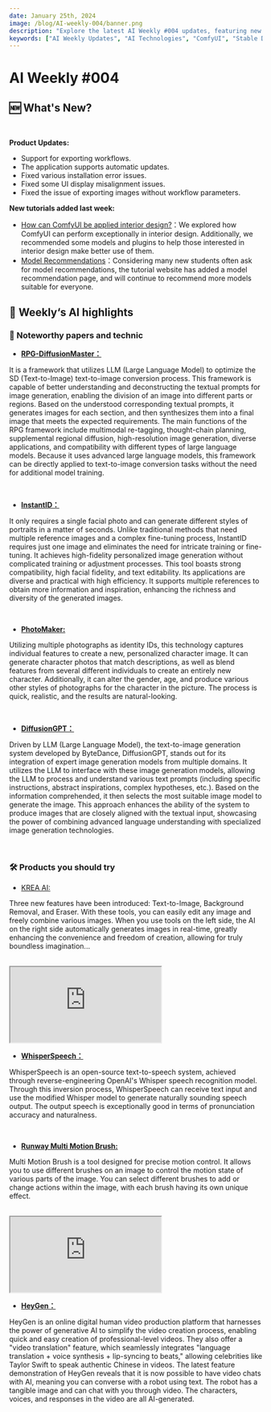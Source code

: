 ```yaml
---
date: January 25th, 2024
image: /blog/AI-weekly-004/banner.png
description: "Explore the latest AI Weekly #004 updates, featuring new advancements in AI technologies, product updates, and tutorials. Dive into topics like ComfyUI, Stable Diffusion, App Logo Generation, ControlNet, and more. Stay updated with the latest in AI."
keywords: ["AI Weekly Updates", "AI Technologies", "ComfyUI", "Stable Diffusion", "App Logo Generation", "ControlNet", "Cloud Installation", "ComfyUI Basic", "Image-to-Image Translation", "Mobile ALOHA", "IP-Adapter-FaceID", "Phi-2", "AI Tutorials", "AI Product Updates", "Workflow Export", "Automatic Updates", "Installation Error Fixes", "UI Display Fixes", "Image Export Fixes"]
---
```


# AI Weekly #004


## 🆕 What's New?

<br/>
<PhotoProvider>
  <PhotoView src="/space/banner.png">
    <img src="/space/banner.png" alt="" />
  </PhotoView>
</PhotoProvider>

**Product Updates:**

- Support for exporting workflows.
- The application supports automatic updates.
- Fixed various installation error issues.
- Fixed some UI display misalignment issues.
- Fixed the issue of exporting images without workflow parameters.

**New tutorials added last week:**

- [How can ComfyUI be applied interior design?](https://www.comflowy.com/blog/generate-interior-design-renderings)：We explored how ComfyUI can perform exceptionally in interior design. Additionally, we recommended some models and plugins to help those interested in interior design make better use of them.
- [Model Recommendations](https://www.comflowy.com/model)：Considering many new students often ask for model recommendations, the tutorial website has added a model recommendation page, and will continue to recommend more models suitable for everyone.

## 🤩  Weekly‘s AI highlights

### 📄 Noteworthy papers and technic

* [**RPG-DiffusionMaster：**](https://arxiv.org/abs/2401.11708)

It is a framework that utilizes LLM (Large Language Model) to optimize the SD (Text-to-Image) text-to-image conversion process. This framework is capable of better understanding and deconstructing the textual prompts for image generation, enabling the division of an image into different parts or regions. Based on the understood corresponding textual prompts, it generates images for each section, and then synthesizes them into a final image that meets the expected requirements. The main functions of the RPG framework include multimodal re-tagging, thought-chain planning, supplemental regional diffusion, high-resolution image generation, diverse applications, and compatibility with different types of large language models. Because it uses advanced large language models, this framework can be directly applied to text-to-image conversion tasks without the need for additional model training.

<br/>
<PhotoProvider>
  <PhotoView src="/blog/AI-weekly-004/001.png">
    <img src="/blog/AI-weekly-004/001.png" alt="" />
  </PhotoView>
</PhotoProvider>

* [**InstantID：**](https://instantid.github.io/?ref=aiartweekly)

It only requires a single facial photo and can generate different styles of portraits in a matter of seconds. Unlike traditional methods that need multiple reference images and a complex fine-tuning process, InstantID requires just one image and eliminates the need for intricate training or fine-tuning. It achieves high-fidelity personalized image generation without complicated training or adjustment processes. This tool boasts strong compatibility, high facial fidelity, and text editability. Its applications are diverse and practical with high efficiency. It supports multiple references to obtain more information and inspiration, enhancing the richness and diversity of the generated images.

<br/>
<PhotoProvider>
  <PhotoView src="/blog/AI-weekly-004/002.png">
    <img src="/blog/AI-weekly-004/002.png" alt="" />
  </PhotoView>
</PhotoProvider>

* [**PhotoMaker:**](https://huggingface.co/spaces/TencentARC/PhotoMaker)

Utilizing multiple photographs as identity IDs, this technology captures individual features to create a new, personalized character image. It can generate character photos that match descriptions, as well as blend features from several different individuals to create an entirely new character. Additionally, it can alter the gender, age, and produce various other styles of photographs for the character in the picture. The process is quick, realistic, and the results are natural-looking.

<br/>
<PhotoProvider>
  <PhotoView src="/blog/AI-weekly-004/003.png">
    <img src="/blog/AI-weekly-004/003.png" alt="" />
  </PhotoView>
</PhotoProvider>

* [**DiffusionGPT：**](https://diffusiongpt.github.io/)

Driven by LLM (Large Language Model), the text-to-image generation system developed by ByteDance, DiffusionGPT, stands out for its integration of expert image generation models from multiple domains. It utilizes the LLM to interface with these image generation models, allowing the LLM to process and understand various text prompts (including specific instructions, abstract inspirations, complex hypotheses, etc.). Based on the information comprehended, it then selects the most suitable image model to generate the image. This approach enhances the ability of the system to produce images that are closely aligned with the textual input, showcasing the power of combining advanced language understanding with specialized image generation technologies.

<br/>
<PhotoProvider>
  <PhotoView src="/blog/AI-weekly-004/004.png">
    <img src="/blog/AI-weekly-004/004.png" alt="" />
  </PhotoView>
</PhotoProvider>

### 🛠️ Products you should try

* [KREA AI:](https://t.co/80jsnEdEGi)

Three new features have been introduced: Text-to-Image, Background Removal, and Eraser. With these tools, you can easily edit any image and freely combine various images. When you use tools on the left side, the AI on the right side automatically generates images in real-time, greatly enhancing the convenience and freedom of creation, allowing for truly boundless imagination...

<br/>

<iframe 
  className="aspect-video w-full"
  src="https://www.youtube.com/embed/tCtshypObhw?si=hiWrQEMlXD4fzbLt" 
  allow="accelerometer; autoplay; clipboard-write; encrypted-media; gyroscope; picture-in-picture; web-share" 
  allowfullscreen>
</iframe>

* [**WhisperSpeech：**](https://replicate.com/lucataco/whisperspeech-small)

WhisperSpeech is an open-source text-to-speech system, achieved through reverse-engineering OpenAI's Whisper speech recognition model. Through this inversion process, WhisperSpeech can receive text input and use the modified Whisper model to generate naturally sounding speech output. The output speech is exceptionally good in terms of pronunciation accuracy and naturalness.

<br/>
<PhotoProvider>
  <PhotoView src="/blog/AI-weekly-004/006.png">
    <img src="/blog/AI-weekly-004/006.png" alt="" />
  </PhotoView>
</PhotoProvider>

* [**Runway Multi Motion Brush:**](https://academy.runwayml.com/)

Multi Motion Brush is a tool designed for precise motion control. It allows you to use different brushes on an image to control the motion state of various parts of the image. You can select different brushes to add or change actions within the image, with each brush having its own unique effect.

<br/>

<iframe 
  className="aspect-video w-full"
  src="https://www.youtube.com/embed/zQ3fQt8swEI?si=BVjzySgtITvxF9HN" 
  allow="accelerometer; autoplay; clipboard-write; encrypted-media; gyroscope; picture-in-picture; web-share" 
  allowfullscreen>
</iframe>


* [**HeyGen：**](https://www.heygen.com/)

HeyGen is an online digital human video production platform that harnesses the power of generative AI to simplify the video creation process, enabling quick and easy creation of professional-level videos. They also offer a "video translation" feature, which seamlessly integrates "language translation + voice synthesis + lip-syncing to beats," allowing celebrities like Taylor Swift to speak authentic Chinese in videos. The latest feature demonstration of HeyGen reveals that it is now possible to have video chats with AI, meaning you can converse with a robot using text. The robot has a tangible image and can chat with you through video. The characters, voices, and responses in the video are all AI-generated.

<br/>
<PhotoProvider>
  <PhotoView src="/blog/AI-weekly-004/008.png">
    <img src="/blog/AI-weekly-004/008.png" alt="" />
  </PhotoView>
</PhotoProvider>


<Subscribe />

